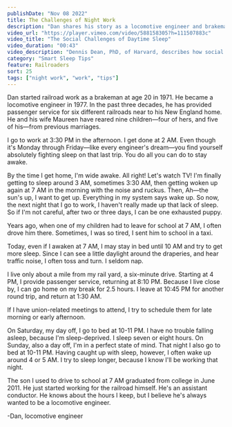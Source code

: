 ```yaml
---
publishDate: "Nov 08 2022"
title: The Challenges of Night Work
description: "Dan shares his story as a locomotive engineer and brakeman who works at night. He talks about the challenges of night work and how he manages to get good sleep."
video_url: "https://player.vimeo.com/video/588158305?h=111507883c"
video_title: "The Social Challenges of Daytime Sleep"
video_duration: "00:43"
video_description: "Dennis Dean, PhD, of Harvard, describes how social factors and family obligations complicate daytime sleep."
category: "Smart Sleep Tips"
feature: Railroaders
sort: 25
tags: ["night work", "work", "tips"]
---
```


Dan started railroad work as a brakeman at age 20 in 1971. He became a locomotive engineer in 1977. In the past three decades, he has provided passenger service for six different railroads near to his New England home. He and his wife Maureen have reared nine children—four of hers, and five of his—from previous marriages.

I go to work at 3:30 PM in the afternoon. I get done at 2 AM. Even though it's Monday through Friday—like every engineer's dream—you find yourself absolutely fighting sleep on that last trip. You do all you can do to stay awake.

By the time I get home, I'm wide awake. All right! Let's watch TV! I'm finally getting to sleep around 3 AM, sometimes 3:30 AM, then getting woken up again at 7 AM in the morning with the noise and ruckus. Then, Ah—the sun's up, I want to get up. Everything in my system says wake up. So now, the next night that I go to work, I haven't really made up that lack of sleep. So if I'm not careful, after two or three days, I can be one exhausted puppy.

Years ago, when one of my children had to leave for school at 7 AM, I often drove him there. Sometimes, I was so tired, I sent him to school in a taxi.

Today, even if I awaken at 7 AM, I may stay in bed until 10 AM and try to get more sleep. Since I can see a little daylight around the draperies, and hear traffic noise, I often toss and turn. I seldom nap.

I live only about a mile from my rail yard, a six-minute drive. Starting at 4 PM, I provide passenger service, returning at 8:10 PM. Because I live close by, I can go home on my break for 2.5 hours. I leave at 10:45 PM for another round trip, and return at 1:30 AM.

If I have union-related meetings to attend, I try to schedule them for late morning or early afternoon.

On Saturday, my day off, I go to bed at 10-11 PM. I have no trouble falling asleep, because I'm sleep-deprived. I sleep seven or eight hours. On Sunday, also a day off, I'm in a perfect state of mind. That night I also go to bed at 10-11 PM. Having caught up with sleep, however, I often wake up around 4 or 5 AM. I try to sleep longer, because I know I'll be working that night.

The son I used to drive to school at 7 AM graduated from college in June 2011. He just started working for the railroad himself. He's an assistant conductor. He knows about the hours I keep, but I believe he's always wanted to be a locomotive engineer.

-Dan, locomotive engineer
